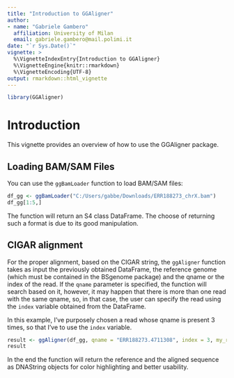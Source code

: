 ```yaml
---
title: "Introduction to GGAligner"
author:
- name: "Gabriele Gambero"
  affiliation: University of Milan
  email: gabriele.gambero@mail.polimi.it
date: "`r Sys.Date()`"
vignette: >
  %\VignetteIndexEntry{Introduction to GGAligner}
  %\VignetteEngine{knitr::rmarkdown}
  %\VignetteEncoding{UTF-8}
output: rmarkdown::html_vignette
---
```



```r
library(GGAligner)
```

# Introduction

This vignette provides an overview of how to use the GGAligner package.

## Loading BAM/SAM Files

You can use the `ggBamLoader` function to load BAM/SAM files:

```r
df_gg <- ggBamLoader("C:/Users/gabbe/Downloads/ERR188273_chrX.bam")
df_gg[1:5,]
```

The function will return an S4 class DataFrame. The choose of returning such a format is due to its good manipulation.


## CIGAR alignment 

For the proper alignment, based on the CIGAR string, the `ggAligner` function takes as input the previously obtained DataFrame, the reference genome (which must be contained in the BSgenome package) and the qname or the index of the read.
If the `qname` parameter is specified, the function will search based on it, however, it may happen that there is more than one read with the same qname, so, in that case, the user can specify the read using the `index` variable obtained from the DataFrame.

In this example, I've purposely chosen a read whose qname is present 3 times, so that I've to use the `index` variable.

```r
result <- ggAligner(df_gg, qname = "ERR188273.4711308", index = 3, my_reference = "BSgenome.Hsapiens.UCSC.hg38")
result
```

In the end the function will return the reference and the aligned sequence as DNAString objects for color highlighting and better usability.



